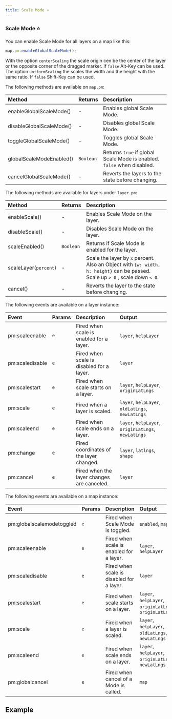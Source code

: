 ```yaml
---
title: Scale Mode ⭐
---
```


### Scale Mode ⭐

You can enable Scale Mode for all layers on a map like this:

```js
map.pm.enableGlobalScaleMode();
```

With the option `centerScaling` the scale origin cen be the center of the layer or the opposite corner of the dragged marker. If `false` Alt-Key can be used.
The option `uniformScaling` the scales the width and the height with the same ratio. If `false` Shift-Key can be used.

The following methods are available on `map.pm`:

| Method                   | Returns   | Description                                                            |
| :----------------------- | :-------- | :--------------------------------------------------------------------- |
| enableGlobalScaleMode()  | -         | Enables global Scale Mode.                                             |
| disableGlobalScaleMode() | -         | Disables global Scale Mode.                                            |
| toggleGlobalScaleMode()  | -         | Toggles global Scale Mode.                                             |
| globalScaleModeEnabled() | `Boolean` | Returns `true` if global Scale Mode is enabled. `false` when disabled. |
| cancelGlobalScaleMode()  | -         | Reverts the layers to the state before changing.                       |

The following methods are available for layers under `layer.pm`:

| Method                | Returns   | Description                                                                                                                   |
| :-------------------- | :-------- | :---------------------------------------------------------------------------------------------------------------------------- |
| enableScale()         | -         | Enables Scale Mode on the layer.                                                                                              |
| disableScale()        | -         | Disables Scale Mode on the layer.                                                                                             |
| scaleEnabled()        | `Boolean` | Returns if Scale Mode is enabled for the layer.                                                                               |
| scaleLayer(`percent`) | -         | Scale the layer by `x` percent. Also an Object with `{w: width, h: height}` can be passed. Scale up `> 0` , scale down `< 0`. |
| cancel()              | -         | Reverts the layer to the state before changing.                                                                               |

The following events are available on a layer instance:

| Event           | Params | Description                               | Output                                                 |
| :-------------- | :----- | :---------------------------------------- | :----------------------------------------------------- |
| pm:scaleenable  | `e`    | Fired when scale is enabled for a layer.  | `layer`, `helpLayer`                                   |
| pm:scaledisable | `e`    | Fired when scale is disabled for a layer. | `layer`                                                |
| pm:scalestart   | `e`    | Fired when scale starts on a layer.       | `layer`, `helpLayer`, `originLatLngs`                  |
| pm:scale        | `e`    | Fired when a layer is scaled.             | `layer`, `helpLayer`, `oldLatLngs`, `newLatLngs`       |
| pm:scaleend     | `e`    | Fired when scale ends on a layer.         | `layer`, `helpLayer`, `originLatLngs`, `newLatLngs`    |
| pm:change       | `e`    | Fired coordinates of the layer changed.       | `layer`, `latlngs`, `shape`                        |
| pm:cancel       | `e`    | Fired when the layer changes are canceled.    | `layer`                                            |

The following events are available on a map instance:

| Event                     | Params | Description                               | Output                                                 |
| :------------------------ | :----- | :---------------------------------------- | :----------------------------------------------------- |
| pm:globalscalemodetoggled | `e`    | Fired when Scale Mode is toggled.         | `enabled`, `map`                                       |
| pm:scaleenable            | `e`    | Fired when scale is enabled for a layer.  | `layer`, `helpLayer`                                   |
| pm:scaledisable           | `e`    | Fired when scale is disabled for a layer. | `layer`                                                |
| pm:scalestart             | `e`    | Fired when scale starts on a layer.       | `layer`, `helpLayer`, `originLatLngs`, `originLatLngs` |
| pm:scale                  | `e`    | Fired when a layer is scaled.             | `layer`, `helpLayer`, `oldLatLngs`, `newLatLngs`       |
| pm:scaleend               | `e`    | Fired when scale ends on a layer.         | `layer`, `helpLayer`, `originLatLngs`, `newLatLngs`    |
| pm:globalcancel           | `e`    | Fired when cancel of a Mode is called.    | `map`                                                  |

## Example


<Scale />